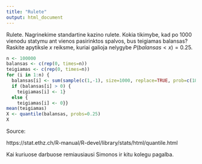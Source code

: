 ```yaml
---
title: "Rulete"
output: html_document
---
```


Rulete. Nagrinekime standartine kazino rulete. Kokia tikimybe, kad po $1000$ vienodu statymu ant vienos pasirinktos spalvos, bus teigiamas balansas? Raskite apytiksle $x$ reiksme, kuriai galioja nelygybe $P(balansas<x) = 0.25$.


```r
n <- 100000
balansas <- c(rep(0, times=n))
teigiamas <- c(rep(0, times=n))
for (i in 1:n) {
  balansas[i] <- sum(sample(c(1,-1), size=1000, replace=TRUE, prob=c(18/37, 19/37)))
  if (balansas[i] > 0) {
    teigiamas[i] <- 1}
  else {
    teigiamas[i] <- 0}}
mean(teigiamas)
X <- quantile(balansas, probs=0.25)
X
```

Source: 

https://stat.ethz.ch/R-manual/R-devel/library/stats/html/quantile.html

Kai kuriuose darbuose remiausiausi Simonos ir kitu kolegu pagalba.